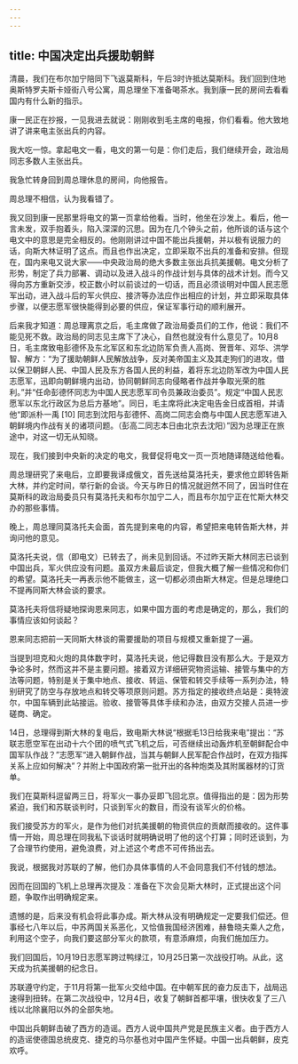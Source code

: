 ```yaml
---
---
---
```

title: 中国决定出兵援助朝鲜
---





清晨，我们在布尔加宁陪同下飞返莫斯科，午后3时许抵达莫斯科。我们回到住地奥斯特罗夫斯卡娅街八号公寓，周总理坐下准备喝茶水。我到康一民的房间去看看国内有什么新的指示。

康一民正在抄报，一见我进去就说：刚刚收到毛主席的电报，你们看看。他大致地讲了讲来电主张出兵的内容。

我大吃一惊。拿起电文一看，电文的第一句是：你们走后，我们继续开会，政治局同志多数人主张出兵。

我急忙转身回到周总理休息的房间，向他报告。

周总理不相信，认为我看错了。

我又回到康一民那里将电文的第一页拿给他看。当时，他坐在沙发上。看后，他一言未发，双手抱着头，陷入深深的沉思。因为在几个钟头之前，他所谈的话与这个电文中的意思是完全相反的。他刚刚讲过中国不能出兵援朝，并以极有说服力的话，向斯大林证明了这点。而且也作出决定，立即采取不出兵的准备和安排。但现在，国内来电又说大家——中央政治局的绝大多数主张出兵抗美援朝。电文分析了形势，制定了兵力部署、调动以及进入战斗的作战计划与具体的战术计划。而今又得向苏方重新交涉，校正数小时以前谈过的一切话，而且必须谈明对中国人民志愿军出动，进入战斗后的军火供应、接济等办法应作出相应的计划，并立即采取具体步骤，以便志愿军很快能得到必要的供应，保证军事行动的顺利展开。

后来我才知道：周总理离京之后，毛主席做了政治局委员们的工作，他说：我们不能见死不救。政治局的同志见主席下了决心，自然也就没有什么意见了。10月8日，毛主席致电彭德怀及东北军区和东北边防军负责人高岗、贺晋年、邓华、洪学智、解方：“为了援助朝鲜人民解放战争，反对美帝国主义及其走狗们的进攻，借以保卫朝鲜人民、中国人民及东方各国人民的利益，着将东北边防军改为中国人民志愿军，迅即向朝鲜境内出动，协同朝鲜同志向侵略者作战并争取光荣的胜利。”并“任命彭德怀同志为中国人民志愿军司令员兼政治委员”。规定“中国人民志愿军以东北行政区为总后方基地”。同日，毛主席将此决定电告金日成首相，并请他“即派朴一禹 [10] 同志到沈阳与彭德怀、高岗二同志会商与中国人民志愿军进入朝鲜境内作战有关的诸项问题。（彭高二同志本日由北京去沈阳）”因为总理正在旅途中，对这一切无从知晓。

现在，我们接到中央新的决定的电文，我督促将电文一页一页地随译随送给他看。

周总理研究了来电后，立即要我译成俄文，首先送给莫洛托夫，要求他立即转告斯大林，并约定时间，举行新的会谈。今天与昨日的情况就迥然不同了，因当时住在莫斯科的政治局委员只有莫洛托夫和布尔加宁二人，而且布尔加宁正在忙斯大林交办的那些事情。

晚上，周总理同莫洛托夫会面，首先提到来电的内容，希望把来电转告斯大林，并询问他的意见。

莫洛托夫说，信（即电文）已转去了，尚未见到回话。不过昨天斯大林同志已谈到中国出兵，军火供应没有问题。虽双方未最后谈定，但我大概了解一些情况和你们的希望。莫洛托夫一再表示他不能做主，这一切都必须由斯大林定。但是总理绝口不提再同斯大林会谈的要求。

莫洛托夫将信将疑地探询恩来同志，如果中国方面的考虑是确定的，那么，我们的事情应该如何谈起？

恩来同志把前一天同斯大林谈的需要援助的项目与规模又重新提了一遍。

当提到坦克和火炮的具体数字时，莫洛托夫说，他记得数目没有那么大。于是双方争论多时，然而这并不是主要问题。接着双方详细研究物资运输、接管与集中的方法等问题，特别是关于集中地点、接收、转运、保管和转交手续等一系列办法，特别研究了防空与存放地点和转交等项原则问题。苏方指定的接收终点站是：奥特波尔，中国车辆到此站接运。验收、接管等具体手续和办法，由双方交接人员进一步磋商、确定。

14日，总理得到斯大林的复电后，致电斯大林说“根据毛13日给我来电”提出：“苏联志愿空军在出动十六个团的喷气式飞机之后，可否继续出动轰炸机至朝鲜配合中国军队作战？”志愿军“进入朝鲜作战，当其与朝鲜人民军配合作战时，在双方指挥关系上应如何解决”？并附上中国政府第一批开出的各种炮类及其附属器材的订货单。

我们在莫斯科逗留两三日，将军火一事办妥即飞回北京。值得指出的是：因为形势紧迫，我们和苏联谈判时，只谈到军火的数目，而没有谈军火的价格。

我们接受苏方的军火，是作为他们对抗美援朝的物资供应的贡献而接收的。这件事情一开始，周总理在同我私下谈话时就明确说明了他的这个打算；同时还谈到，为了合理节约使用，避免浪费，对上述这个考虑不可传扬出去。

我说，根据我对苏联的了解，他们办具体事情的人不会同意我们不付钱的想法。

因而在回国的飞机上总理再次提及：准备在下次会见斯大林时，正式提出这个问题，争取作出明确规定来。

遗憾的是，后来没有机会将此事办成。斯大林从没有明确规定一定要我们偿还。但事经七八年以后，中苏两国关系恶化，又恰值我国经济困难，赫鲁晓夫乘人之危，利用这个空子，向我们要这部分军火的款项，有意添麻烦，向我们施加压力。

我们回国后，10月19日志愿军跨过鸭绿江，10月25日第一次战役打响。从此，这天成为抗美援朝的纪念日。

苏联遵守约定，于11月将第一批军火交给中国。在中朝军民的奋力反击下，战局迅速得到扭转。在第二次战役中，12月4日，收复了朝鲜首都平壤，很快收复了三八线以北除襄阳以外的全部失地。

中国出兵朝鲜击破了西方的造谣。西方人说中国共产党是民族主义者。由于西方人的造谣使德国总统皮克、捷克的马尔基也对中国产生怀疑。中国一出兵朝鲜，皮克欢呼。